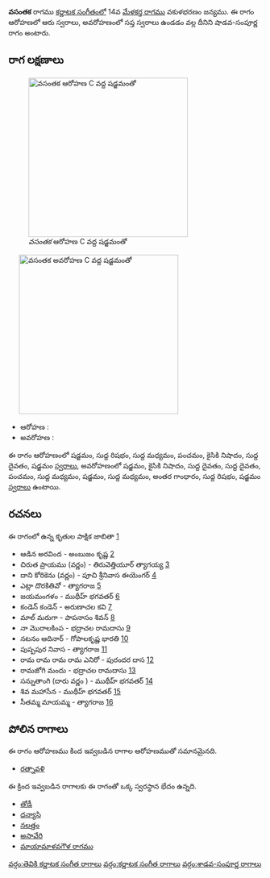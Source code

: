 {{Infobox ragam
	| name          	= వసంతక
	| synonym	    	= 
	| mela          	= 
	| chakra        	= 
	| janaka        	= 
	| type          	= శాడవ-సంపూర్ణ
	| arohanam      	= {{svaraC|S|R1|M1|P|N2|D1|S'}} 
	| avarohanam    	= {{svaraC|S'|N2|D1|D1|P|M1|S|M1|G3|R1|S}}
	| jeeva         	=
	| chhaya        	=
	| nyasa         	=
	| vishesha      	= 
	| equivalent  		= 
}}
{{కర్ణాటక సంగీత రాగాలు}}
'''వసంతక''' రాగము [[కర్ణాటక సంగీతం]]లో 14వ [[మేళకర్త రాగము]] వకుళభరణం జన్యము.  ఈ రాగం ఆరోహణలో ఆరు స్వరాలు, అవరోహణంలో సప్త స్వరాలు ఉండడం వల్ల దీనిని షాడవ-సంపూర్ణ రాగం అంటారు.


==రాగ లక్షణాలు==
[[Image:vasantaka_ar_kb2wiki.png|thumb|right|316px|''వసంతక'' ఆరోహణ C వద్ద షడ్జమంతో]]
	[[Image:vasantaka_av_kb2wiki.png|thumb|right|316px|''వసంతక'' అవరోహణ C వద్ద షడ్జమంతో]]

* ఆరోహణ : {{svaraC|S|R1|M1|P|N2|D1|S'}} 
* అవరోహణ : {{svaraC|S'|N2|D1|D1|P|M1|S|M1|G3|R1|S}}

ఈ రాగం ఆరోహణంలో షడ్జమం, సుద్ద  రిషభం, సుద్ద మధ్యమం, పంచమం, కైసికి నిషాదం, సుద్ద దైవతం, షడ్జమం [[స్వరాలు]], అవరోహణంలో షడ్జమం, కైసికి నిషాదం, సుద్ద దైవతం, సుద్ద దైవతం, పంచమం, సుద్ద మధ్యమం, షడ్జమం, సుద్ద మధ్యమం, అంతర గాంధారం, సుద్ద  రిషభం, షడ్జమం [[స్వరాలు]] ఉంటాయి.

==రచనలు==
ఈ రాగంలో ఉన్న కృతుల పాక్షిక జాబితా [https://github.com/ssrihari/ragavardhini/blob/master/ragas/kritis.psv]
* ఆడిన అరవింద - అంబుజం కృష్ణ [http://www.karnatik.com/c3324.shtml]
* చిరుత ప్రాయము (వర్ణం) - తిరువెత్తియూర్ త్యాగయ్య [http://www.karnatik.com/c2993.shtml]
* దాని కోరికెను (వర్ణం) - పూచి శ్రీనివాస ఈయెంగర్ [http://www.karnatik.com/c3230.shtml]
* ఎట్లా దొరకితివో - త్యాగరాజ [http://www.karnatik.com/c2316.shtml]
* జయమంగళం - ముథీహ్ భగవతర్ [http://www.karnatik.com/c2108.shtml]
* కండెన్ కండెన్ - అరుణాచల కవి [http://www.karnatik.com/c1075.shtml]
* మాల్ మరుగా - పాపనాసం  శివన్ [http://www.karnatik.com/c2640.shtml]
* నా మొరాలకింప - భద్రాచల రామదాసు [http://www.karnatik.com/c2482.shtml]
* నటనం ఆదినార్ - గోపాలకృష్ణ భారతి [http://www.karnatik.com/c1351.shtml]
* పుష్పపుర నివాస - త్యాగరాజ [http://www.karnatik.com/c2734.shtml]
* రామ రామ రామ రామ ఎనిరో - పురందర దాస [http://www.karnatik.com/c1147.shtml]
* రామజోగి మందు - భద్రాచల రామదాసు [http://www.karnatik.com/c2501.shtml]
* సన్నుతాంగి  (దారు  వర్ణం ) - ముథీహ్ భగవతర్ [http://www.karnatik.com/c2119.shtml]
* శివ మహాసేన - ముథీహ్ భగవతర్ [http://www.karnatik.com/c1968.shtml]
* సీతమ్మ మాయమ్మ - త్యాగరాజ [http://www.karnatik.com/c1037.shtml]




==పోలిన రాగాలు==
ఈ రాగం ఆరోహణము కింద ఇవ్వబడిన రాగాల ఆరోహణముతో సమానమైనది.
* [[రత్నావళి]]

ఈ క్రింద ఇవ్వబడిన రాగాలకు ఈ రాగంతో ఒక్క స్వరస్థాన భేదం ఉన్నది.
* [[తోడీ]]
* [[ధన్యాసి]]
* [[నలత్తం]]
* [[ అసావేరి]]
* [[మాయామాళవగౌళ రాగము]]



[[వర్గం:తెవికి కర్ణాటక సంగీత రాగాలు]]
[[వర్గం:కర్ణాటక సంగీత రాగాలు]]
[[వర్గం:శాడవ-సంపూర్ణ రాగాలు]]
